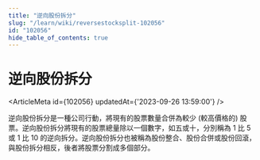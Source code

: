 ```yaml
---
title: "逆向股份拆分"
slug: "/learn/wiki/reversestocksplit-102056"
id: "102056"
hide_table_of_contents: true
---
```



# 逆向股份拆分

<ArticleMeta id={102056} updatedAt={'2023-09-26 13:59:00'} />
<div className='border-solid border-b border-t-0 my-4 border-[var(--ifm-color-gray-300)]' />

逆向股份拆分是一種公司行動，將現有的股票數量合併為較少 (較高價格的) 股票。逆向股份拆分將現有的股票總量除以一個數字，如五或十，分別稱為 1 比 5 或 1 比 10 的逆向拆分。逆向股份拆分也被稱為股份整合、股份合併或股份回滾，與股份拆分相反，後者將股票分割成多個部分。
